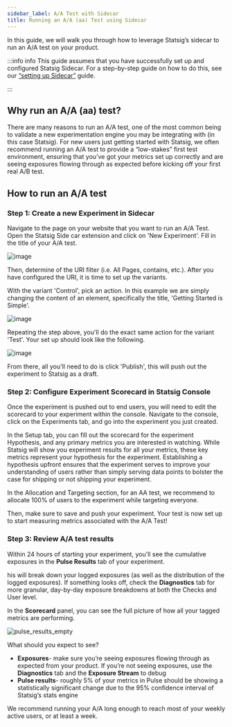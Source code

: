 ```yaml
---
sidebar_label: A/A Test with Sidecar
title: Running an A/A (aa) Test using Sidecar
---
```


In this guide, we will walk you through how to leverage Statsig’s sidecar to run an A/A test on your product.  

:::info info This guide assumes that you have successfully set up and configured Statsig Sidecar. For a step-by-step guide on how to do this, see our [“setting up Sidecar”](/guides/sidecar-experiments/setup) guide.

:::

## Why run an A/A (aa) test?  

There are many reasons to run an A/A test, one of the most common being to validate a new experimentation engine you may be integrating with (in this case Statsig).  For new users just getting started with Statsig, we often recommend running an A/A test to provide a “low-stakes” first test environment, ensuring that you’ve got your metrics set up correctly and are seeing exposures flowing through as expected before kicking off your first real A/B test. 

## How to run an A/A test

### Step 1: Create a new Experiment in Sidecar

Navigate to the page on your website that you want to run an A/A Test. Open the Statsig Side car extension and click on 'New Experiment'. Fill in the title of your A/A test. 

![image](/img/sidecar_aa_setup.png)

Then, determine of the URI filter (i.e. All Pages, contains, etc.). After you have configured the URI, it is time to set up the variants. 

With the variant 'Control', pick an action. In this example we are simply changing the content of an element, specifically the title, 'Getting Started is Simple'. 


![image](/img/sidecar_aa_select.png)

Repeating the step above, you'll do the exact same action for the variant 'Test'. Your set up should look like the following. 

![image](/img/sidecar_aa_final.png)

From there, all you'll need to do is click 'Publish', this will push out the experiment to Statsig as a draft. 

### Step 2: Configure Experiment Scorecard in Statsig Console

Once the experiment is pushed out to end users, you will need to edit the scorecard to your experiment within the console. Navigate to the console, click on the Experiments tab, and go into the experiment you just created. 

In the Setup tab, you can fill out the scorecard for the experiment Hypothesis, and any primary metrics you are interested in watching. While Statsig will show you experiment results for all your metrics, these key metrics represent your hypothesis for the experiment. Establishing a hypothesis upfront ensures that the experiment serves to improve your understanding of users rather than simply serving data points to bolster the case for shipping or not shipping your experiment.

In the Allocation and Targeting section, for an AA test, we recommend to allocate 100% of users to the experiment while targeting everyone. 

Then, make sure to save and push your experiment. Your test is now set up to start measuring metrics associated with the A/A Test! 

### Step 3: Review A/A test results 

Within 24 hours of starting your experiment, you'll see the cumulative exposures in the **Pulse Results** tab of your experiment.

his will break down your logged exposures (as well as the distribution of the logged exposures). If something looks off, check the **Diagnostics** tab for more granular, day-by-day exposure breakdowns at both the Checks and User level.  

In the **Scorecard** panel, you can see the full picture of how all your tagged metrics are performing.  

![pulse_results_empty](https://user-images.githubusercontent.com/101903926/163248267-7bd7419a-59e0-4d58-b8e5-8ace95ed74d9.png)

What should you expect to see?  

* **Exposures**- make sure you’re seeing exposures flowing through as expected from your product. If you’re not seeing exposures, use the **Diagnostics** tab and the **Exposure Stream** to debug  
* **Pulse results**- roughly 5% of your metrics in Pulse should be showing a statistically significant change due to the 95% confidence interval of Statsig’s stats engine 

We recommend running your A/A long enough to reach most of your weekly active users, or at least a week.  

